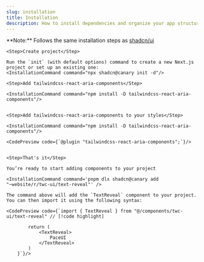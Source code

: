 ```yaml
---
slug: installation
title: Installation
description: How to install dependencies and organize your app structure.
---
```


<Callout>
    **Note:** Follows the same installation steps as <a href="https://ui.shadcn.com">shadcn/ui</a>
</Callout>

<Steps>

    <Step>Create project</Step>

    Run the `init` (with default options) command to create a new Next.js project or set up an existing one:
    <InstallationCommand command="npx shadcn@canary init -d"/>

    <Step>Add tailwindcss-react-aria-components</Step>

    <InstallationCommand command="npm install -D tailwindcss-react-aria-components"/>


    <Step>Add tailwindcss-react-aria-components to your styles</Step>

    <InstallationCommand command="npm install -D tailwindcss-react-aria-components"/>

    <CodePreview code={`@plugin "tailwindcss-react-aria-components";`}/>


    <Step>That's it</Step>

    You’re ready to start adding components to your project

    <InstallationCommand command='pnpm dlx shadcn@canary add "~website/r/twc-ui/text-reveal"' />

    The command above will add the `TextReveal` component to your project. You can then import it using the following syntax:

    <CodePreview code={`import { TextReveal } from "@/components/twc-ui/text-reveal" // [!code highlight]

            return (
                <TextReveal>
                    PaceUI
                </TextReveal>
            )
        }`}/>

</Steps>
